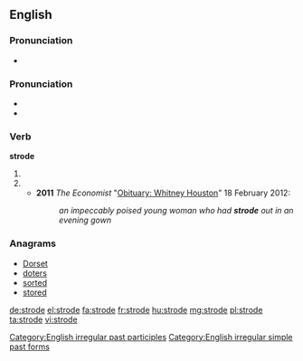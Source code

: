 ==English==

===Pronunciation===
* {{audio|en-us-strode.ogg|Audio (US)}}

===Pronunciation===
* {{IPA|/ˈstɹoʊd/}}
* {{rhymes|əʊd}}

===Verb===
'''strode'''

# {{en-simple past of|stride}}
# {{past participle of|stride|lang=en}}
#*'''2011''' ''The Economist'' "[http://www.economist.com/node/21547749 Obituary: Whitney Houston]" 18 February 2012:
#*:''an impeccably poised young woman who had '''strode''' out in an evening gown''

===Anagrams===
* [[Dorset#English|Dorset]]
* [[doters#English|doters]]
* [[sorted#English|sorted]]
* [[stored#English|stored]]

[[Category:English irregular past participles]]
[[Category:English irregular simple past forms]]

[[de:strode]]
[[el:strode]]
[[fa:strode]]
[[fr:strode]]
[[hu:strode]]
[[mg:strode]]
[[pl:strode]]
[[ta:strode]]
[[vi:strode]]